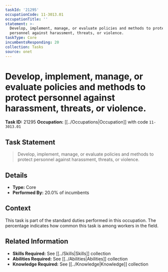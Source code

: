 ```yaml
---
taskId: '21295'
occupationCode: 11-3013.01
occupationTitle: ''
statement: >-
  Develop, implement, manage, or evaluate policies and methods to protect
  personnel against harassment, threats, or violence.
taskType: Core
incumbentsResponding: 20
collection: Tasks
source: onet
---
```

# Develop, implement, manage, or evaluate policies and methods to protect personnel against harassment, threats, or violence.

**Task ID:** 21295
**Occupation:** [[../Occupations|Occupation]] with code `11-3013.01`

## Task Statement

> Develop, implement, manage, or evaluate policies and methods to protect personnel against harassment, threats, or violence.

## Details

- **Type:** Core
- **Performed By:** 20.0% of incumbents

## Context

This task is part of the standard duties performed in this occupation. The percentage indicates how common this task is among workers in the field.

## Related Information

- **Skills Required:** See [[../Skills|Skills]] collection
- **Abilities Required:** See [[../Abilities|Abilities]] collection
- **Knowledge Required:** See [[../Knowledge|Knowledge]] collection
